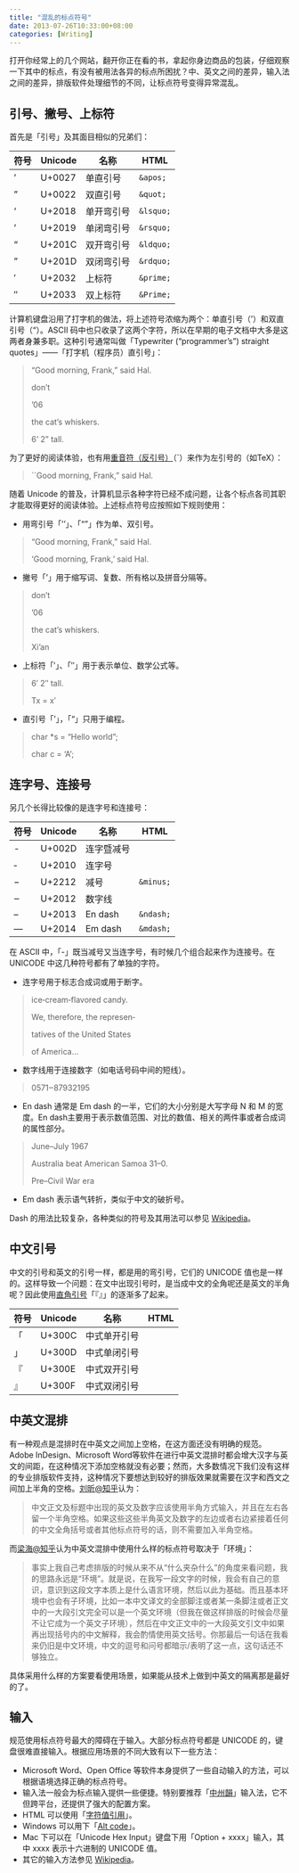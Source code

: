 ```yaml
---
title: "混乱的标点符号"
date: 2013-07-26T10:33:00+08:00
categories: [Writing]
---
```


打开你经常上的几个网站，翻开你正在看的书，拿起你身边商品的包装，仔细观察一下其中的标点，有没有被用法各异的标点所困扰？中、英文之间的差异，输入法之间的差异，排版软件处理细节的不同，让标点符号变得异常混乱。

## 引号、撇号、上标符

首先是「引号」及其面目相似的兄弟们：

符号 |Unicode |名称    |HTML
----|--------|--------|-----
'   |U+0027  |单直引号  |`&apos;`
"   |U+0022  |双直引号  |`&quot;`
‘  |U+2018  |单开弯引号|`&lsquo;`
’  |U+2019  |单闭弯引号|`&rsquo;`
“  |U+201C  |双开弯引号|`&ldquo;`
”  |U+201D  |双闭弯引号|`&rdquo;`
′  |U+2032  |上标符    |`&prime;`
″  |U+2033  |双上标符  |`&Prime;`

计算机键盘沿用了打字机的做法，将上述符号浓缩为两个：单直引号（'）和双直引号（"）。ASCII 码中也只收录了这两个字符，所以在早期的电子文档中大多是这两者身兼多职。这种引号通常叫做「Typewriter (“programmer’s”) straight quotes」——「打字机（程序员）直引号」：

>  "Good morning, Frank," said Hal.
>
> don't
>
> '06
>
> the cat's whiskers.
>
> 6' 2" tall.

为了更好的阅读体验，也有用[重音符（反引号）][wiki_grave]（`）来作为左引号的（如TeX）：

>  ``Good morning, Frank," said Hal.

随着 Unicode 的普及，计算机显示各种字符已经不成问题，让各个标点各司其职才能取得更好的阅读体验。上述标点符号应按照如下规则使用：

* 用弯引号「‘’」、「“”」作为单、双引号。

>
>  “Good morning, Frank,” said Hal.
>
>  ‘Good morning, Frank,’ said Hal.

* 撇号「’」用于缩写词、复数、所有格以及拼音分隔等。

> don’t
>
> ’06
>
> the cat’s whiskers.
>
> Xi’an

* 上标符「′」、「″」用于表示单位、数学公式等。

> 6′ 2″ tall.
>
> Tx = x′

* 直引号「'」，「"」只用于编程。

> char *s = "Hello world";
>
> char c = 'A';

## 连字号、连接号

另几个长得比较像的是连字号和连接号：

符号 |Unicode |名称        |HTML
-----|--------|-----------|---------
-    |U+002D  |连字暨减号 |
‐    |U+2010  |连字号     |
−    |U+2212  |减号       |`&minus;`
‒    |U+2012  |数字线     |
–   |U+2013  |En dash    |`&ndash;`
—   |U+2014  |Em dash    |`&mdash;`

在 ASCII 中，「-」既当减号又当连字号，有时候几个组合起来作为连接号。在 UNICODE 中这几种符号都有了单独的字符。

* 连字号用于标志合成词或用于断字。

> ice‐cream‐flavored candy.
>
>  We, therefore, the represen‐
>
> tatives of the United States
>
> of America...

* 数字线用于连接数字（如电话号码中间的短线）。

> 0571‒87932195

* En dash 通常是 Em dash 的一半，它们的大小分别是大写字母 N 和 M 的宽度。En dash主要用于表示数值范围、对比的数值、相关的两件事或者合成词的属性部分。

> June–July 1967
>
> Australia beat American Samoa 31–0.
>
> Pre–Civil War era

* Em dash 表示语气转折，类似于中文的破折号。

Dash 的用法比较复杂，各种类似的符号及其用法可以参见 [Wikipedia][wiki_dash]。

## 中文引号

中文的引号和英文的引号一样，都是用的弯引号，它们的 UNICODE 值也是一样的。这样导致一个问题：在文中出现引号时，是当成中文的全角呢还是英文的半角呢？因此使用[直角引号][zh_quote]「『』」的逐渐多了起来。

符号 |Unicode |名称        |HTML
-----|--------|------------|---------
「   |U+300C  |中式单开引号|
」   |U+300D  |中式单闭引号|
『   |U+300E  |中式双开引号|
』   |U+300F  |中式双闭引号|

## 中英文混排

有一种观点是混排时在中英文之间加上空格，在这方面还没有明确的规范。Adobe InDesign、Microsoft Word等软件在进行中英文混排时都会增大汉字与英文的间距，在这种情况下添加空格就没有必要；然而，大多数情况下我们没有这样的专业排版软件支持，这种情况下要想达到较好的排版效果就需要在汉字和西文之间加上半角的空格。[刘昕@知乎][zh_liuxi]认为：

> 中文正文及标题中出现的英文及数字应该使用半角方式输入，并且在左右各留一个半角空格。如果这些这些半角英文及数字的左边或者右边紧接着任何的中文全角括号或者其他标点符号的话，则不需要加入半角空格。

而[梁海@知乎][zh_lianghai]认为中英文混排中使用什么样的标点符号取决于「环境」：

> 事实上我自己考虑排版的时候从来不从“什么夹杂什么”的角度来看问题，我的思路永远是“环境”。就是说，在我写一段文字的时候，我会有自己的意识，意识到这段文字本质上是什么语言环境，然后以此为基础。而且基本环境中也会有子环境，比如一本中文译文的全部脚注或者某一条脚注或者正文中的一大段引文完全可以是一个英文环境（但我在做这样排版的时候会尽量不让它成为一个英文子环境），然后在中文正文中的一大段英文引文中如果再出现括号内的中文解释，我会酌情使用英文括号。你那最后一句话在我看来仍旧是中文环境，中文的逗号和问号都暗示/表明了这一点，这句话还不够独立。

具体采用什么样的方案要看使用场景，如果能从技术上做到中英文的隔离那是最好的了。

## 输入

规范使用标点符号最大的障碍在于输入。大部分标点符号都是 UNICODE 的，键盘很难直接输入。根据应用场景的不同大致有以下一些方法：

* Microsoft Word、Open Office 等软件本身提供了一些自动输入的方法，可以根据语境选择正确的标点符号。
* 输入法一般会为标点输入提供一些便捷。特别要推荐「[中州韻][rime]」输入法，它不但跨平台，还提供了强大的配置方案。
* HTML 可以使用「[字符值引用][ncr]」。
* Windows 可以用下「[Alt code][alt]」。
* Mac 下可以在「Unicode Hex Input」键盘下用「Option + xxxx」输入，其中 xxxx 表示十六进制的 UNICODE 值。
* 其它的输入方法参见 [Wikipedia][unicode_input]。


[unicode_punctuation]: http://unicode.org/charts/PDF/U2000.pdf
[wiki_grave]: http://en.wikipedia.org/wiki/Grave_accent
[wiki_dash]: http://en.wikipedia.org/wiki/Dash
[zh_quote]: http://www.zhihu.com/topic/19691803
[zh_liuxi]: http://www.zhihu.com/question/19587406
[zh_lianghai]: http://www.zhihu.com/question/19695720
[rime]: http://code.google.com/p/rimeime/
[alt]: http://en.wikipedia.org/wiki/Alt_code
[ncr]: http://en.wikipedia.org/wiki/Numeric_character_reference
[unicode_input]: http://en.wikipedia.org/wiki/Unicode_input

